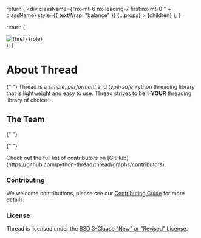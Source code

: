 
  return (
    <div
      className={"nx-mt-6 nx-leading-7 first:nx-mt-0 " + className}
      style={{ textWrap: "balance" }}
      {...props}
    >
      {children}
    </div>
  );
}

  return (
    <div className="flex flex-col gap-2">
      <Link
        href={href}
        target="_blank"
        className="rounded-full h-36 w-36 overflow-hidden flex justify-center items-center"
      >
        <Image src={imgLink} alt={href} width={256} height={256} />
      </Link>
      <span className="text-lg font-normal">{role}</span>
    </div>
  );
}

<div className='text-center'>

# About Thread

{" "}
<Balanced className="mb-20">
  Thread is a *simple*, *performant* and *type-safe* Python threading library
  that is lightweight and easy to use. Thread strives to be ✨**YOUR** threading
  library of choice✨.
</Balanced>

## The Team

{" "}
<div className="flex flex-wrap gap-10 pt-8 justify-center items-center">
  <Profile
    role="Core Maintainer"
    href="https://github.com/caffeine-addictt"
    imgLink="https://avatars.githubusercontent.com/u/104479537?v=4"
  />
  <Profile
    role="Core Maintainer"
    href="https://github.com/ShiroTohu"
    imgLink="https://avatars.githubusercontent.com/u/44159210?v=4"
  />
  <Profile
    role="Could be you!"
    href="https://github.com/python-thread/thread?tab=readme-ov-file#contributing"
    imgLink="/pointing.jpg"
  />
</div>

{" "}
<div className="mt-4 mb-20 text-base">
  Check out the full list of contributors on
  [GitHub](https://github.com/python-thread/thread/graphs/contributors).
</div>

### Contributing

We welcome contributions, please see our [Contributing Guide](https://github.com/python-thread/thread/blob/main/.github/CONTRIBUTING.md) for more details.

### License

Thread is licensed under the [BSD 3-Clause "New" or "Revised" License](https://github.com/python-thread/thread/blob/main/LICENSE.txt).

</div>
